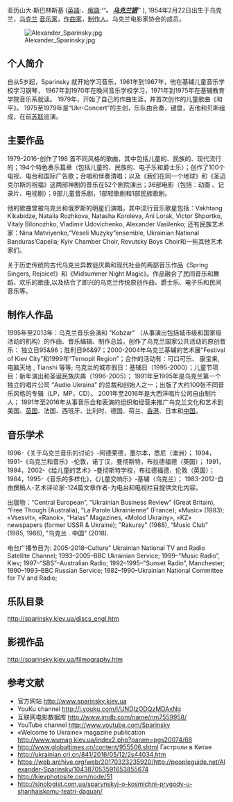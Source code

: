 {{multiple issues|
{{autobiography|time=2017-03-23T15:39:53+00:00}}
{{inappropriate tone|time=2017-03-23T15:39:53+00:00}}
{{roughtranslation|time=2017-03-23T15:39:53+00:00}}
}}
亚历山大·斯巴林斯基 ([[英語|英語]]:'''''{{lang|en|Alexander Sparinsky}}'''''、[[俄語|俄語]]:'''''{{lang|Ru|Алекса́ндр Ио́сифович Спари́нский}}'''''、 [[乌克兰語|乌克兰語]]'''''{{lang|uk| Олекса́ндр Йо́сипович Спари́нський}}''''' ), 1954年2月22日出生于乌克兰，[[乌克兰|乌克兰]] [[音乐家|音乐家]]，[[作曲家|作曲家]]，[[制作人|制作人]]。乌克兰电影家协会的成员。 

[[File:Alexander_Sparinsky.jpg|thumb]]

== 个人简介 ==

自从5岁起，Sparinsky 就开始学习音乐，1961年到1967年，他在基辅儿童音乐学校学习钢琴，
1967年到1970年在晚间音乐学校学习，1971年到1975年在基辅教育学院音乐系就读。
1979年，开始了自己的作曲生涯，并首次创作的儿童歌曲《和平》。
1975至1979年是“Ukr-Concert”的主创，乐队由合奏，键盘，吉他和贝斯组成，在前[[苏联|苏联]]巡演。


== 主要作品 ==

1979-2016-创作了198 首不同风格的歌曲，其中包括儿童的、民族的、现代流行的；194个特色奏乐篇章（包括儿童的、民族的、电子乐和爵士乐）；创作了100个电视、电台和国际广告歌；合唱和伴奏清唱；以及《我们在同一个地球》和《圣迈克尔斯的祝福》这两部神剧的音乐在52个剧院演出；36部电影（包括：动画 、记录片、电视剧）；9部儿童音乐剧，1部轻歌剧和1部民族歌剧。

他的歌曲曾被乌克兰和俄罗斯的明星们演唱，其中流行音乐歌星包括：Vakhtang Kikabidze, Natalia Rozhkova, Natasha Koroleva, Ani Lorak, Victor Shportko, Vitaly Bilonozhko, Vladimir Udovichenko, Alexander Vasilenko; 还有民族艺术家：Nina Matviyenko,“Veseli Muzyky”ensemble, Ukrainian National Banduras’Capella; Kyiv Chamber Choir, Revutsky Boys Choir和一些其他艺术家们。

关于历史传统的古代乌克兰异教徒庆典和现代社会的两部音乐作品《Spring Singers, Rejoice!》和《Midsummer Night Magic》。作品融合了民间音乐和舞蹈、欢乐的歌曲,以及结合了即兴的乌克兰传统原创作曲、爵士乐、电子乐和民间音乐等。


== 制作人作品 ==

1995年至2013年：乌克兰音乐会演和 "Kobzar" （从事演出包括城市级和国家级活动的机构）的作曲、音乐编辑、制作总监。创作了乌克兰国家公共活动的原创音乐： 独立日95&96；胜利日96&97；2000-2004年乌克兰基辅的艺术展“Festival of Kiev City”和1999年“Ternopil Region”；合作的活动有：可口可乐、 康宝来, 电脑天地 , Tianshi 等等; 乌克兰的城市假日：基辅日（1995-2000）；儿童节项目：新年演出和圣诞民族庆典（1996-2005）；
1991年至1995年是乌克兰第一个独立的唱片公司 “Audio Ukraina” 的总裁和创始人之一；出版了大约100张不同音乐风格的专辑（LP，MP，CD）。
2001年至2016年是大西洋唱片公司自由制片人；
1991年至2016年从事音乐会和表演的组织和经营来推广乌克兰文化和艺术到美国、[https://www.theguardian.com/culture/2004/aug/16/edinburghfestival2004.edinburghfestival1 英国]{{Wayback|url=https://www.theguardian.com/culture/2004/aug/16/edinburghfestival2004.edinburghfestival1 |date=20170211082540 }}、法国、西班牙、比利时、德国、荷兰、[http://www.scmp.com/article/510856/paper-world 香港]{{Wayback|url=http://www.scmp.com/article/510856/paper-world |date=20170324085342 }}、日本和[https://v.qq.com/x/page/w0345v7pruo.html 中国]{{Wayback|url=https://v.qq.com/x/page/w0345v7pruo.html |date=20170323235752 }}。


== 音乐学术 ==

1996-《关于乌克兰音乐的讨论》-阿德莱德，墨尔本，悉尼（澳洲）；
1994，1991-《乌克兰和音乐》-伦敦，诺丁汉，曼彻斯特，布拉德福德（英国）；
1991，1994，2002-《给儿童的艺术》-曼彻斯特学校，布拉德福德，伦敦（英国）；
1984，1995-《音乐的多样化》，《儿童交响乐》-基辅（乌克兰）；
1983-2012-自由撰稿人-艺术评论家-124篇文章作者-为电台和电视栏目提供文化内容。

出版物：“Central European”, ”Ukrainian  Business  Review” (Great Britain), “Free Though (Australia), “La Parole Ukrainienne” (France); «Music» (1983); «Vsesvit», «Ranok», “Halas” Magazines, «Molod Ukrainy», «KZ» newspapers (former USSR & Ukraine); "Rakursy" (1988), “Music Club” (1985, 1986), "乌克兰 . 中国" (2018).

电台广播节目为:
2005-2018–Culture” Ukrainian National TV and Radio Satellite Channel;
1993–2005–ВВС Ukrainian Service;
1999–"Music Radio”, Kiev;
1997–“SBS”–Australian Radio;
1992–1995–"Sunset Radio”, Manchester;
1990–1993–BBC Russian Service;
1982–1990–Ukrainian National Committee for TV and Radio;


== 乐队目录 ==
http://sparinsky.kiev.ua/discs_engl.htm{{Wayback|url=http://sparinsky.kiev.ua/discs_engl.htm |date=20170305034422 }}

== 影视作品 ==
http://sparinsky.kiev.ua/filmography.htm{{Wayback|url=http://sparinsky.kiev.ua/filmography.htm |date=20170728023028 }}

== 参考文献==

*官方网站 http://www.sparinsky.kiev.ua{{Wayback|url=http://www.sparinsky.kiev.ua/ |date=20200129203908 }}
*YouKu channel http://i.youku.com/i/UNDIzODQzMDAxNg{{Wayback|url=http://i.youku.com/i/UNDIzODQzMDAxNg |date=20170211075646 }}
*互联网电影数据库 http://www.imdb.com/name/nm7559958/{{Wayback|url=http://www.imdb.com/name/nm7559958/ |date=20170217071046 }}
*YouTube channel http://www.youtube.com/Sparinsky
*«Welcome to Ukraine» magazine publication http://www.wumag.kiev.ua/index2.php?param=pgs20074/68{{Wayback|url=http://www.wumag.kiev.ua/index2.php?param=pgs20074%2F68 |date=20180927070225 }}
*http://www.globaltimes.cn/content/955506.shtml{{Wayback|url=http://www.globaltimes.cn/content/955506.shtml |date=20170211155110 }}  Гастроли в Китае
*http://ukrainian.cri.cn/841/2016/05/12/2s44034.htm{{Wayback|url=http://ukrainian.cri.cn/841/2016/05/12/2s44034.htm |date=20170211155716 }}
*https://web.archive.org/web/20170323235920/http://peopleguide.net/Alexander-Sparinsky/104387053591653855674
*http://kievphotosite.com/node/51{{Wayback|url=http://kievphotosite.com/node/51 |date=20170211075925 }}
*http://sinologist.com.ua/sparynskyj-o-kosmichni-prygody-u-shanhajskomu-teatri-daguan/{{Wayback|url=http://sinologist.com.ua/sparynskyj-o-kosmichni-prygody-u-shanhajskomu-teatri-daguan/ |date=20190925131009 }}